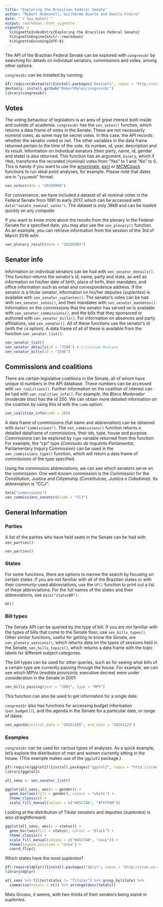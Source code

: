 ```yaml
---
title: "Exploring the Brazilian Federal Senate"
author: "Robert McDonnell, Guilherme Duarte and Danilo Freire"
date: "`r Sys.Date()`"
output: rmarkdown::html_vignette
vignette: >
  %\VignetteIndexEntry{Exploring the Brazilian Federal Senate}
  %\VignetteEngine{knitr::rmarkdown}
  %\VignetteEncoding{UTF-8}
---
```


The API of the Brazilian Federal Senate can be explored with `congressbr` by searching for details on individual senators, commissions and votes, among other options.   

`congressbr` can be installed by running: 
```r
if(!require(devtools)){install.packages("devtools", repos = "http://cran.us.r-project.org")}
devtools::install_github("RobertMyles/congressbr")
library(congressbr)
```


## Votes
The voting behaviour of legislators is an area of great interest both inside and outside of academia. `congressbr` has the `sen_votes()` function, which returns a data frame of votes in the Senate. These are not necessarily *nominal* votes, as some may be secret votes. In this case, the API records whether the senator voted or not. The other variables in the data frame returned pertain to the time of the vote, its number, id, year, description and its result. Information on individual senators (their party, name, id, gender and state) is also returned. This function has an argument, `binary`, which if `TRUE`, transforms the recorded (nominal) votes from "Yes" to 1 and "No" to 0. This is handy if you want to use the [wnominate](https://cran.r-project.org/web/packages/wnominate/index.html), [pscl](https://cran.r-project.org/web/packages/pscl/index.html) or [MCMCpack](https://cran.r-project.org/web/packages/MCMCpack/index.html) functions to run ideal point analyses, for example. Please note that dates are in "`yyyymmdd`" format. 

```r
sen_votes(date = "20160908")
```

For convenience, we have included a dataset of all nominal votes in the Federal Senate from 1991 to early 2017, which can be accessed with `data("senate_nominal_votes")`. The dataset is only 38kB and can be loaded quickly on any computer.

If you want to know more about the results from the plenary in the Federal Senate for a specified date, you may also use the `sen_plenary()` function. As an example, you can retrieve information from the session of the 3rd of March 2016 with:

```r
sen_plenary_result(date = "20160303")
```

## Senator info  
Information on individual senators can be had with `sen_senator_details()`. This function returns the senator's id, name, party and state, as well as information on his/her date of birth, place of birth, their mandates, and office information such as email and correspondence address. If the senator is a titular senator, information on his/her deputies (*suplentes*) is available with `sen_senator_suplentes()`. The senator's votes can be had with `sen_senator_votes()`, and their mandates with `sen_senator_mandates()`. Information on the commissions that the senator has served on is available with `sen_senator_commissions()`, and the bills that they sponsored or authored with `sen_senator_bills()`. For information on absences and party affiliations, use `sen_senator()`. All of these functions use the senator's id (with the `id` option). A data frame of all of these is available from the function `sen_senator_list()`: 

```r
sen_senator_list()
sen_senator_details(id = "3398") # Cristovam Buarque
sen_senator_bills(id = "3398")
```

## Commissions and coalitions 
There are certain legislative coalitions in the Senate, all of whom have unique id numbers in the API database. These numbers can be accessed with `sen_coalitions()`. Further information on the coalition of interest can be had with `sen_coalition_info()`. For example, the *Bloco Moderador* (moderate bloc) has the id 200. We can obtain more detailed information on the coalition by using this id with the `code` option:  

```r
sen_coalition_info(code = 200)
```

A data frame of commissions (full name and abbreviation) can be obtained with `data("commissions")`. The `sen_commissions()` function returns a detailed dataframe of commissions, their ids, type, house and purpose. Commissions can be explored by `type` variable returned from this function. For example, the "cpi" type (*Comissão de Inquérito Parlamentar*, Parliamentary Inquiry Commission) can be used in the `sen_commissions_type()` function, which will return a data frame of commissions of the type specified. 

Using the commission abbreviations, we can see which senators serve on the commission. One well-known commission is the Commission for the Constitution, Justice and Citizenship (*Constituicao, Justica e Cidadania*). Its abbreviation is "CCJ":

```r
data("commissions")
sen_commissions_senators(code = "CCJ")
```

## General Information

### Parties 

A list of the parties who have held seats in the Senate can be had with `sen_parties()`:  
```r
sen_parties()
```

### States
For some functions, there are options to narrow the search by focusing on certain states. If you are not familiar with all of the Brazilian states or with their commonly-used abbreviations, use the `UF()` function to print out a list of these abbreviations. For the full names of the states and their abbreviations, use `data("statesBR")`.  
```r
UF()
```

### Bill types 
The Senate API can be queried by the type of bill. If you are not familiar with the types of bills that come to the Senate floor, use `sen_bills_types()`. Other similar functions, useful for getting to know the Senate, are  `sen_plenary_sessions()`, which returns data on the types of sessions held in the Senate, `sen_bills_topics()`, which returns a data frame with the topic labels for different subject categories.  

The bill types can be used for other queries, such as for seeing what bills of a certain type are currently passing through the house. For example, we can see which MPVs (*medida provisória*; executive decree) were under consideration in the Senate in 2001:  
```r
sen_bills_passing(year = "2001", type = "MPV")
```
This function can also be used to get information for a single date. 

`congressbr` also has functions for accessing budget information (`sen_budget()`), and the agenda in the Senate for a particular date, or range of dates:
```r
sen_agenda(initial_date = "20161105", end_date = "20161125")
```

### Examples

`congressbr` can be used for various types of analyses. As a quick example, let's explore the distribution of men and women currently sitting in the house. (This example makes use of the `ggplot2` package.)

```r
if(!require(ggplot2)){install.packages("ggplot2", repos = "http://cran.us.r-project.org")}
library(ggplot2)

all_sens <- sen_senator_list()

ggplot(all_sens, aes(x = gender)) +
  geom_bar(aes(fill = gender), colour = "white") +
  theme_classic() +
  scale_fill_manual(values = c("#45C74A", "#FFFF00"))
```


Looking at the distribution of Titular senators and deputies (*suplentes*) is also straightforward: 

```r
ggplot(all_sens, aes(x = status)) +
  geom_bar(aes(fill = status), colour = "black") +
  theme_classic() +
  scale_fill_manual(values = c("#45C74A", "navy")) +
  theme(legend.position = "none") +
  coord_flip() 
```

Which states have the most *suplentes*? 

```r
if(!require(dplyr)){install.packages("dplyr", repos = "http://cran.us.r-project.org")}
library(dplyr)

all_sens %>% filter(status != "Titular") %>% group_by(state) %>% 
  summarise(totals = n()) %>% arrange(desc(totals))
```

Mato Grosso, it seems, with two-thirds of their senators being stand-in *suplentes*. 
